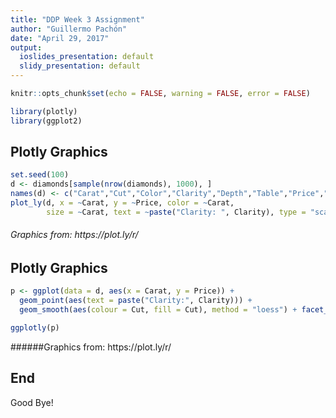 ```yaml
---
title: "DDP Week 3 Assignment"
author: "Guillermo Pachón"
date: "April 29, 2017"
output:
  ioslides_presentation: default
  slidy_presentation: default
---
```


```r
knitr::opts_chunk$set(echo = FALSE, warning = FALSE, error = FALSE)
```

```r
library(plotly)
library(ggplot2)
```

## Plotly Graphics

```r
set.seed(100)
d <- diamonds[sample(nrow(diamonds), 1000), ]
names(d) <- c("Carat","Cut","Color","Clarity","Depth","Table","Price","x","y","z") 
plot_ly(d, x = ~Carat, y = ~Price, color = ~Carat,
        size = ~Carat, text = ~paste("Clarity: ", Clarity), type = "scatter", mode = "markers")
```
  
###### Graphics from: https://plot.ly/r/

## Plotly Graphics

```r
p <- ggplot(data = d, aes(x = Carat, y = Price)) +
  geom_point(aes(text = paste("Clarity:", Clarity))) +
  geom_smooth(aes(colour = Cut, fill = Cut), method = "loess") + facet_wrap(~ Cut)

ggplotly(p)
```
  
######Graphics from: https://plot.ly/r/

## End

Good Bye!